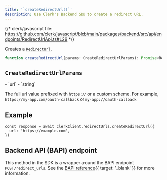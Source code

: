 ```yaml
---
title: '`createRedirectUrl()`'
description: Use Clerk's Backend SDK to create a redirect URL.
---
```


{/* clerk/javascript file: https://github.com/clerk/javascript/blob/main/packages/backend/src/api/endpoints/RedirectUrlApi.ts#L29 */}

Creates a [`RedirectUrl`](/docs/references/backend/types/backend-redirect-url).

```ts
function createRedirectUrl(params: CreateRedirectUrlParams): Promise<RedirectUrl>
```

## `CreateRedirectUrlParams`

<Properties>
  - `url`
  - `string`

  The full url value prefixed with `https://` or a custom scheme. For example, `https://my-app.com/oauth-callback` or `my-app://oauth-callback`
</Properties>

## Example

<Include src="_partials/backend/usage" />

```tsx
const response = await clerkClient.redirectUrls.createRedirectUrl({
  url: 'https://example.com',
})
```

## Backend API (BAPI) endpoint

This method in the SDK is a wrapper around the BAPI endpoint `POST/redirect_urls`. See the [BAPI reference](/docs/reference/backend-api/tag/Redirect-URLs#operation/CreateRedirectURL){{ target: '_blank' }} for more information.
